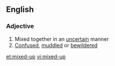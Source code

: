 {{also|mixed up}}

==English==

===Adjective===
{{en-adj|pos=[[mixed]]-[[up]]}}

# Mixed together in an [[uncertain]] manner
# [[confused|Confused]], [[muddled]] or [[bewildered]]

[[et:mixed-up]]
[[vi:mixed-up]]